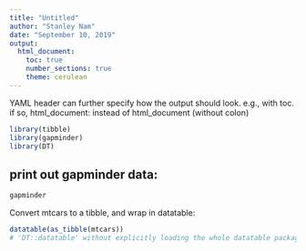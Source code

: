 ```yaml
---
title: "Untitled"
author: "Stanley Nam"
date: "September 10, 2019"
output: 
  html_document:
    toc: true
    number_sections: true
    theme: cerulean
---
```

YAML header can further specify how the output should look. e.g., with toc. if so, html_document: instead of html_document (without colon)

```r
library(tibble)
library(gapminder)
library(DT)
```

## print out gapminder data:

```r
gapminder
```

<!-- This is a comment! -->

Convert mtcars to a tibble, and wrap in datatable:

```r
datatable(as_tibble(mtcars))
# 'DT::datatable' without explicitly loading the whole datatable package
```

